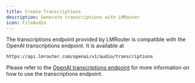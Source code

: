 ```yaml
---
title: Create Transcriptions
description: Generate transcriptions with LMRouter
icon: FileAudio
---
```


The transcriptions endpoint provided by LMRouter is compatible with the OpenAI transcriptions endpoint. It is available at

```
https://api.lmrouter.com/openai/v1/audio/transcriptions
```

Please refer to the [OpenAI transcriptions endpoint](https://platform.openai.com/docs/api-reference/audio/createTranscription) for more information on how to use the transcriptions endpoint.
